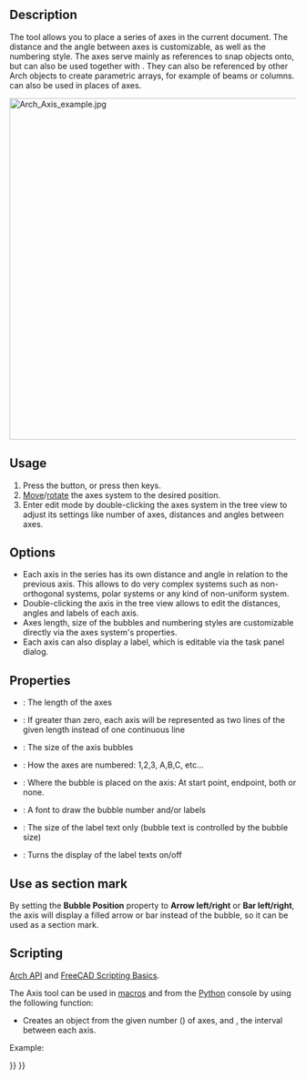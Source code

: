 <languages/>

{{Docnav
|[[BIM_Leader|Leader]]
|[[Arch_AxisSystem|AxisSystem]]
|[[BIM_Workbench|BIM]]
|IconL=BIM_Leader.svg
|IconR=Arch_AxisSystem.svg
|IconC=Workbench_BIM.svg
}}

{{VeryImportantMessage|THIS COMMAND IS PART OF THE INTEGRATED [[BIM_Workbench|BIM WORKBENCH]] IN V1.0<br>
This page has been updated for that version.}}

{{GuiCommand
|Name=Arch Axis
|MenuLocation=Annotation → Axis
|Workbenches=[[BIM_Workbench|BIM]]
|Shortcut={{KEY|A}} {{KEY|X}}
|SeeAlso=[[Arch_AxisSystem|Arch AxisSystem]], [[Arch_Grid|Arch Grid]]
}}

==Description==

The {{Button|[[Image:Arch Axis.svg|16px]] [[Arch Axis|Arch Axis]]}} tool allows you to place a series of axes in the current document. The distance and the angle between axes is customizable, as well as the numbering style. The axes serve mainly as references to snap objects onto, but can also be used together with {{Button|[[Image:Arch_AxisSystem.svg|16px]] [[Arch AxisSystem|Arch AxisSystems]]}}. They can also be referenced by other Arch objects to create parametric arrays, for example of beams or columns. {{Button|[[Image:Arch Grid.svg|16px]] [[Arch Grid|Arch Grids]]}} can also be used in places of axes.

[[Image:Arch Axis example.jpg|600px]]
{{Caption|Two axes objects positioned perpendicularly to each other to create a grid}}

==Usage==

# Press the {{Button|[[Image:Arch_Axis.svg|16px]] [[Arch_Axis|Axis]]}} button, or press {{KEY|A}} then {{KEY|X}} keys.
# [[Draft Move|Move]]/[[Draft Rotate|rotate]] the axes system to the desired position.
# Enter edit mode by double-clicking the axes system in the tree view to adjust its settings like number of axes, distances and angles between axes.

==Options==

* Each axis in the series has its own distance and angle in relation to the previous axis. This allows to do very complex systems such as non-orthogonal systems, polar systems or any kind of non-uniform system.
* Double-clicking the axis in the tree view allows to edit the distances, angles and labels of each axis.
* Axes length, size of the bubbles and numbering styles are customizable directly via the axes system's properties.
* Each axis can also display a label, which is editable via the task panel dialog.

==Properties==

* {{PropertyData|Length}}: The length of the axes
* {{PropertyData|Limit}}: If greater than zero, each axis will be represented as two lines of the given length instead of one continuous line {{Version|0.20}}
* {{PropertyView|Bubble Size}}: The size of the axis bubbles
* {{PropertyView|Numeration style}}: How the axes are numbered: 1,2,3, A,B,C, etc...
* {{PropertyView|Bubble Position}}: Where the bubble is placed on the axis: At start point, endpoint, both or none.
* {{PropertyView|Font Name}}: A font to draw the bubble number and/or labels
* {{PropertyView|Font Size}}: The size of the label text only (bubble text is controlled by the bubble size)
* {{PropertyView|Show Labels}}: Turns the display of the label texts on/off

==Use as section mark==

By setting the '''Bubble Position''' property to '''Arrow left/right''' or '''Bar left/right''', the axis will display a filled arrow or bar instead of the bubble, so it can be used as a section mark. {{Version|0.20}}

==Scripting==

{{Emphasis|See also:}} [[Arch API|Arch API]] and [[FreeCAD Scripting Basics|FreeCAD Scripting Basics]].

The Axis tool can be used in [[Macros|macros]] and from the [[Python|Python]] console by using the following function:

{{Code|code=
Axes = makeAxis(num=5, size=1000, name="Axes")
}}

* Creates an {{incode|Axes}} object from the given number ({{incode|num}}) of axes, and {{incode|size}}, the interval between each axis.

Example:

{{Code|code=
import Draft, Arch

Axes = Arch.makeAxis(5, 1000)

Axes.ViewObject.LineWidth = 3
Axes.ViewObject.BubbleSize = 200
Axes.ViewObject.FontSize = 150

Axes2 = Arch.makeAxis(6, 500)

Axes2.ViewObject.LineWidth = 2
Axes2.ViewObject.BubbleSize = 200
Axes2.ViewObject.FontSize = 150
Axes2.ViewObject.NumberingStyle = "A,B,C"
FreeCAD.ActiveDocument.recompute()

Axes2.Length = 6000
Draft.rotate(Axes2, -90)
Draft.move(Axes2, FreeCAD.Vector(-1000, 2500, 0))
FreeCAD.ActiveDocument.recompute()
}}


{{Docnav
|[[BIM_Leader|Leader]]
|[[Arch_AxisSystem|AxisSystem]]
|[[BIM_Workbench|BIM]]
|IconL=BIM_Leader.svg
|IconR=Arch_AxisSystem.svg
|IconC=Workbench_BIM.svg
}}

{{BIM_Tools_navi{{#translation:}}}}
{{Userdocnavi{{#translation:}}}}
